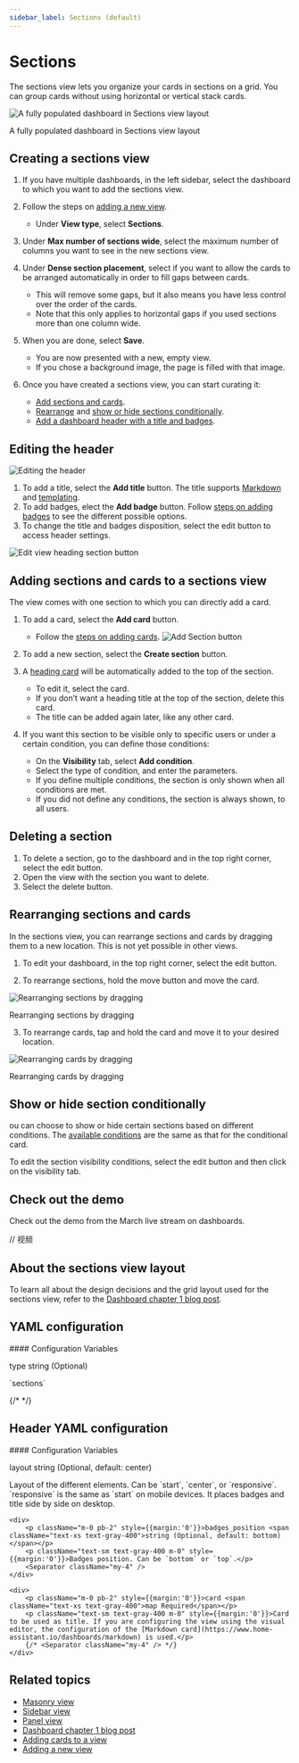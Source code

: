 ```yaml
---
sidebar_label: Sections (default)
---
```


# Sections

<p className="text-xl font-semibold">
The sections view lets you organize your cards in sections on a grid. You can group cards without using horizontal or vertical stack cards.
</p>

![A fully populated dashboard in Sections view layout](./img/sections_1.png)
<p className="text-center font-extralight">A fully populated dashboard in Sections view layout</p>

## Creating a sections view 

1. If you have multiple dashboards, in the left sidebar, select the dashboard to which you want to add the sections view.
2. Follow the steps on [adding a new view](https://www.home-assistant.io/dashboards/views/#adding-a-view-to-a-dashboard).
    - Under **View type**, select **Sections**.
3. Under **Max number of sections wide**, select the maximum number of columns you want to see in the new sections view.
4. Under **Dense section placement**, select if you want to allow the cards to be arranged automatically in order to fill gaps between cards.
    - This will remove some gaps, but it also means you have less control over the order of the cards.
    - Note that this only applies to horizontal gaps if you used sections more than one column wide.
5. When you are done, select **Save**.
    - You are now presented with a new, empty view.
    - If you chose a background image, the page is filled with that image.
6. Once you have created a sections view, you can start curating it:

    - [Add sections and cards](https://www.home-assistant.io/dashboards/sections/#adding-sections-and-cards-to-a-sections-view).
    - [Rearrange](https://www.home-assistant.io/dashboards/sections/#rearranging-sections-and-cards) and [show or hide sections conditionally](https://www.home-assistant.io/dashboards/sections/#show-or-hide-section-conditionally).
    - [Add a dashboard header with a title and badges](https://www.home-assistant.io/dashboards/sections/#editing-the-header).

## Editing the header 

![Editing the header](./img/sections_2.png)

1. To add a title, select the **Add title** button. The title supports [Markdown](https://commonmark.org/help/) and [templating](https://www.home-assistant.io/docs/configuration/templating/).
2. To add badges, elect the **Add badge** button. Follow [steps on adding badges](https://www.home-assistant.io/dashboards/badges) to see the different possible options.
3. To change the title and badges disposition, select the edit <Pencil className='align-middle inline ' size={18}  />  button to access header settings.

![Edit view heading section button](./img/sections_3.png)

## Adding sections and cards to a sections view 

The view comes with one section to which you can directly add a card.

1. To add a card, select the **Add card** button.
    - Follow the [steps on adding cards](https://www.home-assistant.io/dashboards/cards/#adding-cards-to-your-dashboard).
        ![Add Section button](./img/sections_4.png)

2. To add a new section, select the **Create section** button.

3. A [heading card](https://www.home-assistant.io/dashboards/heading) will be automatically added to the top of the section.

    - To edit it, select the card.
    - If you don’t want a heading title at the top of the section, delete this card.
    - The title can be added again later, like any other card.

4. If you want this section to be visible only to specific users or under a certain condition, you can define those conditions:

    - On the **Visibility** tab, select **Add condition**.
    - Select the type of condition, and enter the parameters.
    - If you define multiple conditions, the section is only shown when all conditions are met.
    - If you did not define any conditions, the section is always shown, to all users.

## Deleting a section 

1. To delete a section, go to the dashboard and in the top right corner, select the edit <Pencil className='align-middle inline ' size={18}  />  button.
2. Open the view with the section you want to delete.
3. Select the delete <Trash2 className='align-middle inline ' size={18} />  button.

## Rearranging sections and cards 

In the sections view, you can rearrange sections and cards by dragging them to a new location. This is not yet possible in other views.

1. To edit your dashboard, in the top right corner, select the edit <Pencil className='align-middle inline ' size={18}  />  button.

2. To rearrange sections, hold the move <Move className='align-middle inline ' size={18}  />  button and move the card.

![Rearranging sections by dragging](./img/section_view_rearrange_sections.gif)
<p className="text-center font-extralight">Rearranging sections by dragging</p>


3. To rearrange cards, tap and hold the card and move it to your desired location.

![Rearranging cards by dragging](./img/section_view_rearrange_cards.gif)
<p className="text-center font-extralight">Rearranging cards by dragging</p>

## Show or hide section conditionally 

ou can choose to show or hide certain sections based on different conditions. The [available conditions](https://www.home-assistant.io/dashboards/conditional/#card-conditions) are the same as that for the conditional card.

To edit the section visibility conditions, select the edit <Pencil className='align-middle inline ' size={18}  />  button and then click on the visibility tab.

## Check out the demo 

Check out the demo from the March live stream on dashboards.

// 视频

## About the sections view layout 

To learn all about the design decisions and the grid layout used for the sections view, refer to the [Dashboard chapter 1 blog post](https://www.home-assistant.io/blog/2024/03/04/dashboard-chapter-1/).

## YAML configuration 

<div className="bg-white p-6 rounded-2xl border border-[rgba(0,0,0,0.12)] mb-4">
#### Configuration Variables  
    <div>
        <p className="m-0 pb-2" style={{margin:'0'}}>type <span className="text-xs text-gray-400">string (Optional)</span></p>
        <p className="text-sm text-gray-400 m-0" style={{margin:'0'}}>`sections`</p>
        {/* <Separator className="my-4" /> */}
    </div>
</div>

## Header YAML configuration 

<div className="bg-white p-6 rounded-2xl border border-[rgba(0,0,0,0.12)] mb-4">
#### Configuration Variables  
    <div>
        <p className="m-0 pb-2" style={{margin:'0'}}>layout <span className="text-xs text-gray-400">string (Optional, default: center)</span></p>
        <p className="text-sm text-gray-400 m-0" style={{margin:'0'}}>Layout of the different elements. Can be `start`, `center`, or `responsive`. `responsive` is the same as `start` on mobile devices. It places badges and title side by side on desktop.</p>
        <Separator className="my-4" />
    </div>

    <div>
        <p className="m-0 pb-2" style={{margin:'0'}}>badges_position <span className="text-xs text-gray-400">string (Optional, default: bottom)</span></p>
        <p className="text-sm text-gray-400 m-0" style={{margin:'0'}}>Badges position. Can be `bottom` or `top`.</p>
        <Separator className="my-4" />
    </div>

    <div>
        <p className="m-0 pb-2" style={{margin:'0'}}>card <span className="text-xs text-gray-400">map Required</span></p>
        <p className="text-sm text-gray-400 m-0" style={{margin:'0'}}>Card to be used as title. If you are configuring the view using the visual editor, the configuration of the [Markdown card](https://www.home-assistant.io/dashboards/markdown) is used.</p>
        {/* <Separator className="my-4" /> */}
    </div>
</div>

## Related topics
- [Masonry view](https://www.home-assistant.io/dashboards/masonry/)
- [Sidebar view](https://www.home-assistant.io/dashboards/sidebar/)
- [Panel view](https://www.home-assistant.io/dashboards/panel/)
- [Dashboard chapter 1 blog post](https://www.home-assistant.io/blog/2024/03/04/dashboard-chapter-1/)
- [Adding cards to a view](https://www.home-assistant.io/dashboards/cards/#adding-cards-to-your-dashboard)
- [Adding a new view](https://www.home-assistant.io/dashboards/views/#adding-a-view-to-a-dashboard)